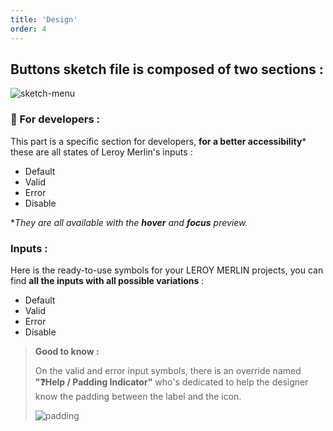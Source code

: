 ```yaml
---
title: 'Design'
order: 4
---
```


## Buttons sketch file is composed of two sections :

![sketch-menu](inputs--sketch-menu.png)

### **👾 For developers :**

This part is a specific section for developers, **for a better accessibility**\* these are all states of Leroy Merlin's inputs :

- Default
- Valid
- Error
- Disable

\*_They are all available with the **hover** and **focus** preview._

### **Inputs :**

Here is the ready-to-use symbols for your LEROY MERLIN projects, you can find **all the inputs with all possible variations** :

- Default
- Valid
- Error
- Disable

> **Good to know :**
>
> On the valid and error input symbols, there is an override named **"❓Help / Padding Indicator"** who's dedicated to help the designer know the padding between the label and the icon.
>
> ![padding](padding-indicator.png)

<br />
